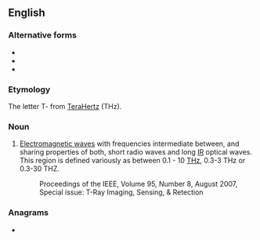 {{also|tray}}
==English==
{{wikipedia}}

===Alternative forms===
* {{l|en|submillimeter wave radiation}}
* {{l|en|terahertz radiation}}
* {{l|en|T-wave}}

===Etymology===
The letter T- from [[terahertz|TeraHertz]] (THz).

===Noun===
{{en-noun}}

# {{lb|en|engineering}} [[Electromagnetic wave]]s with frequencies intermediate between, and sharing properties of both, short radio waves and long [[IR]] optical waves. This region is defined variously as between 0.1 - 10 [[THz]], 0.3-3 THz or 0.3-30 THZ.
#: Proceedings of the IEEE, Volume 95, Number 8, August 2007, Special issue: T-Ray Imaging, Sensing, & Retection

===Anagrams===
* {{anagrams|en|a=arty|Arty|arty}}